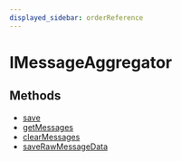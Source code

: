 ```yaml
---
displayed_sidebar: orderReference
---
```



# IMessageAggregator

## Methods

- [save](../IMessageAggregator/methods/order.IMessageAggregator.save.mdx)
- [getMessages](../IMessageAggregator/methods/order.IMessageAggregator.getMessages.mdx)
- [clearMessages](../IMessageAggregator/methods/order.IMessageAggregator.clearMessages.mdx)
- [saveRawMessageData](../IMessageAggregator/methods/order.IMessageAggregator.saveRawMessageData.mdx)
